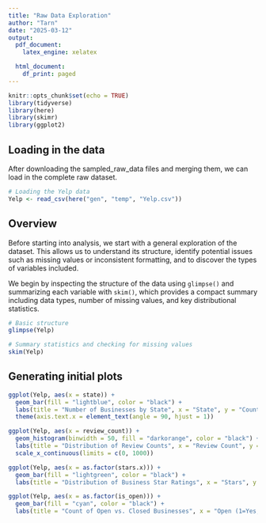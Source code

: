 ```yaml
---
title: "Raw Data Exploration"
author: "Tarn"
date: "2025-03-12"
output: 
  pdf_document:
    latex_engine: xelatex

  html_document:
    df_print: paged
---
```


```r
knitr::opts_chunk$set(echo = TRUE)
library(tidyverse)
library(here)
library(skimr)
library(ggplot2)
```

## Loading in the data

After downloading the sampled_raw_data files and merging them, we can load in the complete raw dataset.

```r
# Loading the Yelp data
Yelp <- read_csv(here("gen", "temp", "Yelp.csv"))
```

## Overview

Before starting into analysis, we start with a general exploration of the dataset. This allows us to understand its structure, identify potential issues such as missing values or inconsistent formatting, and to discover the types of variables included.

We begin by inspecting the structure of the data using `glimpse()` and summarizing each variable with `skim()`, which provides a compact summary including data types, number of missing values, and key distributional statistics.

```r
# Basic structure
glimpse(Yelp)

# Summary statistics and checking for missing values
skim(Yelp)
```

## Generating initial plots

```r
ggplot(Yelp, aes(x = state)) +
  geom_bar(fill = "lightblue", color = "black") +
  labs(title = "Number of Businesses by State", x = "State", y = "Count") +
  theme(axis.text.x = element_text(angle = 90, hjust = 1))

```

```r
ggplot(Yelp, aes(x = review_count)) +
  geom_histogram(binwidth = 50, fill = "darkorange", color = "black") +
  labs(title = "Distribution of Review Counts", x = "Review Count", y = "Frequency") +
  scale_x_continuous(limits = c(0, 1000)) 

```

```r
ggplot(Yelp, aes(x = as.factor(stars.x))) +
  geom_bar(fill = "lightgreen", color = "black") +
  labs(title = "Distribution of Business Star Ratings", x = "Stars", y = "Count")

```

```r
ggplot(Yelp, aes(x = as.factor(is_open))) +
  geom_bar(fill = "cyan", color = "black") +
  labs(title = "Count of Open vs. Closed Businesses", x = "Open (1=Yes, 0=No)", y = "Count")

```
